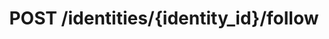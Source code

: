 ---
title: "POST /identities/{identity_id}/follow"
openapi: "POST /identities/{identity_id}/follow"
---